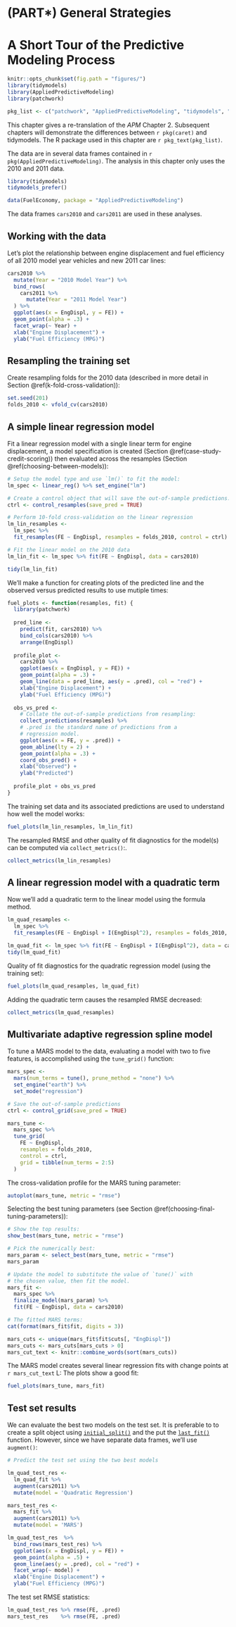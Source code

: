 # (PART\*) General Strategies {-}

# A Short Tour of the Predictive Modeling Process

```r
knitr::opts_chunk$set(fig.path = "figures/")
library(tidymodels)
library(AppliedPredictiveModeling)
library(patchwork)

pkg_list <- c("patchwork", "AppliedPredictiveModeling", "tidymodels", "earth")
```

This chapter gives a re-translation of the _APM_ Chapter 2. Subsequent chapters will demonstrate the differences between `r pkg(caret)` and tidymodels. The R package used in this chapter are `r pkg_text(pkg_list)`.

The data are in several data frames contained in `r pkg(AppliedPredictiveModeling)`. The analysis in this chapter only uses the 2010 and 2011 data. 

```r
library(tidymodels)
tidymodels_prefer()

data(FuelEconomy, package = "AppliedPredictiveModeling")
```

The data frames `cars2010` and `cars2011` are used in these analyses. 


## Working with the data

Let's plot the relationship between engine displacement and fuel efficiency of all 2010 model year vehicles and new 2011 car lines: 

```r
cars2010 %>% 
  mutate(Year = "2010 Model Year") %>% 
  bind_rows(
    cars2011 %>% 
      mutate(Year = "2011 Model Year")
  ) %>% 
  ggplot(aes(x = EngDispl, y = FE)) + 
  geom_point(alpha = .3) + 
  facet_wrap(~ Year) + 
  xlab("Engine Displacement") + 
  ylab("Fuel Efficiency (MPG)")
```

## Resampling the training set

Create resampling folds for the 2010 data (described in more detail in Section \@ref(k-fold-cross-validation)): 

```r
set.seed(201)
folds_2010 <- vfold_cv(cars2010)
```

## A simple linear regression model

Fit a linear regression model with a single linear term for engine displacement, a model specification is created (Section \@ref(case-study-credit-scoring)) then evaluated across the resamples (Section \@ref(choosing-between-models)):

```r
# Setup the model type and use `lm()` to fit the model: 
lm_spec <- linear_reg() %>% set_engine("lm")

# Create a control object that will save the out-of-sample predictions. 
ctrl <- control_resamples(save_pred = TRUE)

# Perform 10-fold cross-validation on the linear regression
lm_lin_resamples <- 
  lm_spec %>% 
  fit_resamples(FE ~ EngDispl, resamples = folds_2010, control = ctrl)

# Fit the linear model on the 2010 data
lm_lin_fit <- lm_spec %>% fit(FE ~ EngDispl, data = cars2010)

tidy(lm_lin_fit)
```

We'll make a function for creating plots of the predicted line and the observed versus predicted results to use mutiple times: 

```r
fuel_plots <- function(resamples, fit) {
  library(patchwork)
  
  pred_line <- 
    predict(fit, cars2010) %>% 
    bind_cols(cars2010) %>% 
    arrange(EngDispl)
  
  profile_plot <- 
    cars2010 %>% 
    ggplot(aes(x = EngDispl, y = FE)) + 
    geom_point(alpha = .3) + 
    geom_line(data = pred_line, aes(y = .pred), col = "red") +
    xlab("Engine Displacement") + 
    ylab("Fuel Efficiency (MPG)")
  
  obs_vs_pred <- 
    # Collate the out-of-sample predictions from resampling:
    collect_predictions(resamples) %>% 
    # .pred is the standard name of predictions from a 
    # regression model.
    ggplot(aes(x = FE, y = .pred)) + 
    geom_abline(lty = 2) + 
    geom_point(alpha = .3) + 
    coord_obs_pred() + 
    xlab("Observed") + 
    ylab("Predicted")
  
  profile_plot + obs_vs_pred
}
```

The training set data and its associated predictions are used to understand how well the model works: 

```r
fuel_plots(lm_lin_resamples, lm_lin_fit)
```

The resampled RMSE and other quality of fit diagnostics for the model(s) can be computed via `collect_metrics()`:. 

```r
collect_metrics(lm_lin_resamples)
```

## A linear regression model with a quadratic term

Now we'll add a quadratic term to the linear model using the formula method.  

```r
lm_quad_resamples <- 
  lm_spec %>% 
  fit_resamples(FE ~ EngDispl + I(EngDispl^2), resamples = folds_2010, control = ctrl)

lm_quad_fit <- lm_spec %>% fit(FE ~ EngDispl + I(EngDispl^2), data = cars2010)
tidy(lm_quad_fit)
```

Quality of fit diagnostics for the quadratic regression model (using the training set):

```r
fuel_plots(lm_quad_resamples, lm_quad_fit)
```

Adding the quadratic term causes the resampled RMSE decreased: 

```r
collect_metrics(lm_quad_resamples)
```

## Multivariate adaptive regression spline model

To tune a MARS model to the data, evaluating a model with two to five features, is accomplished using the `tune_grid()` function:

```r
mars_spec <- 
  mars(num_terms = tune(), prune_method = "none") %>% 
  set_engine("earth") %>% 
  set_mode("regression")

# Save the out-of-sample predictions
ctrl <- control_grid(save_pred = TRUE)

mars_tune <-
  mars_spec %>%
  tune_grid(
    FE ~ EngDispl,
    resamples = folds_2010,
    control = ctrl,
    grid = tibble(num_terms = 2:5)
  )
```

The cross-validation profile for the MARS tuning parameter:

```r
autoplot(mars_tune, metric = "rmse")
```

Selecting the best tuning parameters (see Section \@ref(choosing-final-tuning-parameters)): 

```r
# Show the top results:
show_best(mars_tune, metric = "rmse")

# Pick the numerically best:
mars_param <- select_best(mars_tune, metric = "rmse")
mars_param

# Update the model to substitute the value of `tune()` with
# the chosen value, then fit the model. 
mars_fit <- 
  mars_spec %>% 
  finalize_model(mars_param) %>% 
  fit(FE ~ EngDispl, data = cars2010)

# The fitted MARS terms:
cat(format(mars_fit$fit, digits = 3))
```

```r
mars_cuts <- unique(mars_fit$fit$cuts[, "EngDispl"])
mars_cuts <- mars_cuts[mars_cuts > 0]
mars_cut_text <- knitr::combine_words(sort(mars_cuts))
```

The MARS model creates several linear regression fits with change points at `r mars_cut_text` L: The plots show a good fit:

```r
fuel_plots(mars_tune, mars_fit)
```

## Test set results

We can evaluate the best two models on the test set. It is preferable to to create a split object using [`initial_split()`](https://www.tmwr.org/splitting.html#splitting-methods) and the put the [`last_fit()`](https://www.tidymodels.org/start/case-study/#last-fit) function. However, since we have separate data frames, we'll use `augment()`: 

```r
# Predict the test set using the two best models

lm_quad_test_res <- 
  lm_quad_fit %>% 
  augment(cars2011) %>% 
  mutate(model = 'Quadratic Regression')

mars_test_res <- 
  mars_fit %>% 
  augment(cars2011) %>% 
  mutate(model = 'MARS') 

lm_quad_test_res  %>% 
  bind_rows(mars_test_res) %>% 
  ggplot(aes(x = EngDispl, y = FE)) + 
  geom_point(alpha = .5) + 
  geom_line(aes(y = .pred), col = "red") +
  facet_wrap(~ model) +
  xlab("Engine Displacement") + 
  ylab("Fuel Efficiency (MPG)")
```

The test set RMSE statistics:

```r
lm_quad_test_res %>% rmse(FE, .pred)
mars_test_res    %>% rmse(FE, .pred)
```
